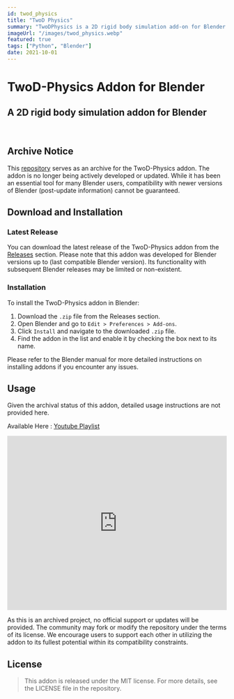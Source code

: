 ```yaml
---
id: twod_physics
title: "TwoD Physics"
summary: "TwoDPhysics is a 2D rigid body simulation add-on for Blender 2.80"
imageUrl: "/images/twod_physics.webp"
featured: true
tags: ["Python", "Blender"]
date: 2021-10-01
---
```


# TwoD-Physics Addon for Blender

## A 2D rigid body simulation addon for Blender

<br/>

## Archive Notice

This [repository](https://github.com/theunnecessarythings/twod-physics/) serves as an archive for the TwoD-Physics addon. The addon is no longer being actively developed or updated. While it has been an essential tool for many Blender users, compatibility with newer versions of Blender (post-update information) cannot be guaranteed.

## Download and Installation

### Latest Release

You can download the latest release of the TwoD-Physics addon from the [Releases](https://github.com/theunnecessarythings/twod-physics/releases) section. Please note that this addon was developed for Blender versions up to (last compatible Blender version). Its functionality with subsequent Blender releases may be limited or non-existent.

### Installation

To install the TwoD-Physics addon in Blender:

1. Download the `.zip` file from the Releases section.
2. Open Blender and go to `Edit > Preferences > Add-ons`.
3. Click `Install` and navigate to the downloaded `.zip` file.
4. Find the addon in the list and enable it by checking the box next to its name.

Please refer to the Blender manual for more detailed instructions on installing addons if you encounter any issues.

## Usage

Given the archival status of this addon, detailed usage instructions are not provided here.

Available Here : [Youtube Playlist](https://www.youtube.com/watch?v=V23GcxtE5EA&list=PL9JHPEJ0b5_ZBwTqLV7fos8bhRgzfzcCa&ab_channel=TheUnnecessaryThings)

<iframe width="100%" height="400" src="https://www.youtube.com/embed/V23GcxtE5EA?si=vFs6mVaSIUbNxewn" title="YouTube video player" frameborder="0" allow="accelerometer; autoplay; clipboard-write; encrypted-media; gyroscope; picture-in-picture; web-share" referrerpolicy="strict-origin-when-cross-origin" allowfullscreen></iframe>

As this is an archived project, no official support or updates will be provided. The community may fork or modify the repository under the terms of its license. We encourage users to support each other in utilizing the addon to its fullest potential within its compatibility constraints.

## License

> This addon is released under the MIT license. For more details, see the LICENSE file in the repository.



<div class="giscus"></div>

<script src="https://giscus.app/client.js"
        data-repo="theunnecessarythings/sreerajr000.github.io"
        data-repo-id="R_kgDOHhobNQ"
        data-category="Announcements"
        data-category-id="DIC_kwDOHhobNc4Ci3VC"
        data-mapping="og:title"
        data-strict="1"
        data-reactions-enabled="1"
        data-emit-metadata="1"
        data-input-position="top"
        data-theme="dark_dimmed"
        data-lang="en"
        data-loading="lazy"
        crossorigin="anonymous"
        async>
</script>
